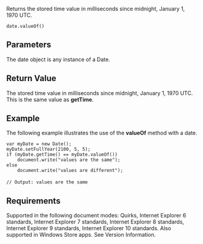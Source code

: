 Returns the stored time value in milliseconds since midnight, January 1, 1970 UTC.

 date.valueOf()

==Parameters==
The date object is any instance of a Date.


==Return Value==
The stored time value in milliseconds since midnight, January 1, 1970 UTC. This is the same value as '''getTime'''.


==Example==
The following example illustrates the use of the '''valueOf''' method with a date.

 var myDate = new Date();
 myDate.setFullYear(2100, 5, 5);
 if (myDate.getTime() == myDate.valueOf())
     document.write("values are the same");
 else
     document.write("values are different");
 
 // Output: values are the same

==Requirements==
Supported in the following document modes: Quirks, Internet Explorer 6 standards, Internet Explorer 7 standards, Internet Explorer 8 standards, Internet Explorer 9 standards, Internet Explorer 10 standards. Also supported in Windows Store apps. See Version Information.

